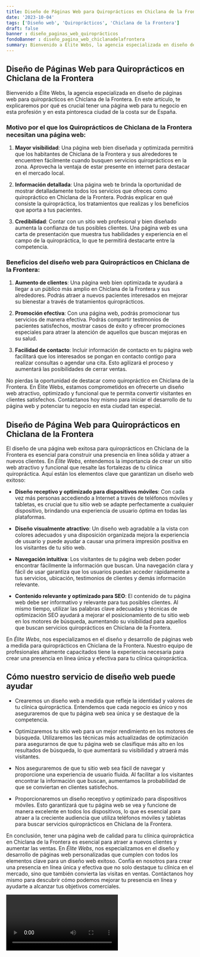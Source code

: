 ```yaml
---
title: Diseño de Páginas Web para Quiroprácticos en Chiclana de la Frontera
date: '2023-10-04'
tags: ['Diseño web', 'Quiroprácticos', 'Chiclana de la Frontera']
draft: false
banner : diseño_paginas_web_quiroprácticos
fondoBanner : diseño_pagina_web_chiclanadelafrontera
summary: Bienvenido a Élite Webs, la agencia especializada en diseño de páginas web para quiroprácticos en Chiclana de la Frontera. En este artículo, te explicaremos por qué es crucial tener una página web para tu negocio en esta profesión y en esta pintoresca ciudad de la costa sur de España.
---
```


## Diseño de Páginas Web para Quiroprácticos en Chiclana de la Frontera

Bienvenido a Élite Webs, la agencia especializada en diseño de páginas web para quiroprácticos en Chiclana de la Frontera. En este artículo, te explicaremos por qué es crucial tener una página web para tu negocio en esta profesión y en esta pintoresca ciudad de la costa sur de España.

### Motivo por el que los Quiroprácticos de Chiclana de la Frontera necesitan una página web:

1. **Mayor visibilidad**: Una página web bien diseñada y optimizada permitirá que los habitantes de Chiclana de la Frontera y sus alrededores te encuentren fácilmente cuando busquen servicios quiroprácticos en la zona. Aprovecha la ventaja de estar presente en internet para destacar en el mercado local.

2. **Información detallada**: Una página web te brinda la oportunidad de mostrar detalladamente todos los servicios que ofreces como quiropráctico en Chiclana de la Frontera. Podrás explicar en qué consiste la quiropráctica, los tratamientos que realizas y los beneficios que aporta a tus pacientes.

3. **Credibilidad**: Contar con un sitio web profesional y bien diseñado aumenta la confianza de tus posibles clientes. Una página web es una carta de presentación que muestra tus habilidades y experiencia en el campo de la quiropráctica, lo que te permitirá destacarte entre la competencia.

### Beneficios del diseño web para Quiroprácticos en Chiclana de la Frontera:

1. **Aumento de clientes**: Una página web bien optimizada te ayudará a llegar a un público más amplio en Chiclana de la Frontera y sus alrededores. Podrás atraer a nuevos pacientes interesados en mejorar su bienestar a través de tratamientos quiroprácticos.

2. **Promoción efectiva**: Con una página web, podrás promocionar tus servicios de manera efectiva. Podrás compartir testimonios de pacientes satisfechos, mostrar casos de éxito y ofrecer promociones especiales para atraer la atención de aquellos que buscan mejoras en su salud.

3. **Facilidad de contacto**: Incluir información de contacto en tu página web facilitará que los interesados se pongan en contacto contigo para realizar consultas o agendar una cita. Esto agilizará el proceso y aumentará las posibilidades de cerrar ventas.

No pierdas la oportunidad de destacar como quiropráctico en Chiclana de la Frontera. En Élite Webs, estamos comprometidos en ofrecerte un diseño web atractivo, optimizado y funcional que te permita convertir visitantes en clientes satisfechos. Contáctanos hoy mismo para iniciar el desarrollo de tu página web y potenciar tu negocio en esta ciudad tan especial.

<GifSeo />

<Cta />

## Diseño de Página Web para Quiroprácticos en Chiclana de la Frontera

El diseño de una página web exitosa para quiroprácticos en Chiclana de la Frontera es esencial para construir una presencia en línea sólida y atraer a nuevos clientes. En *Élite Webs*, entendemos la importancia de crear un sitio web atractivo y funcional que resalte las fortalezas de tu clínica quiropráctica. Aquí están los elementos clave que garantizan un diseño web exitoso:

- **Diseño receptivo y optimizado para dispositivos móviles**: Con cada vez más personas accediendo a Internet a través de teléfonos móviles y tabletas, es crucial que tu sitio web se adapte perfectamente a cualquier dispositivo, brindando una experiencia de usuario óptima en todas las plataformas.

- **Diseño visualmente atractivo**: Un diseño web agradable a la vista con colores adecuados y una disposición organizada mejora la experiencia de usuario y puede ayudar a causar una primera impresión positiva en los visitantes de tu sitio web.

- **Navegación intuitiva**: Los visitantes de tu página web deben poder encontrar fácilmente la información que buscan. Una navegación clara y fácil de usar garantiza que los usuarios puedan acceder rápidamente a tus servicios, ubicación, testimonios de clientes y demás información relevante.

- **Contenido relevante y optimizado para SEO**: El contenido de tu página web debe ser informativo y relevante para tus posibles clientes. Al mismo tiempo, utilizar las palabras clave adecuadas y técnicas de optimización SEO ayudará a mejorar el posicionamiento de tu sitio web en los motores de búsqueda, aumentando su visibilidad para aquellos que buscan servicios quiroprácticos en Chiclana de la Frontera.

En *Élite Webs*, nos especializamos en el diseño y desarrollo de páginas web a medida para quiroprácticos en Chiclana de la Frontera. Nuestro equipo de profesionales altamente capacitados tiene la experiencia necesaria para crear una presencia en línea única y efectiva para tu clínica quiropráctica.

## Cómo nuestro servicio de diseño web puede ayudar

- Crearemos un diseño web a medida que refleje la identidad y valores de tu clínica quiropráctica. Entendemos que cada negocio es único y nos aseguraremos de que tu página web sea única y se destaque de la competencia.

- Optimizaremos tu sitio web para un mejor rendimiento en los motores de búsqueda. Utilizaremos las técnicas más actualizadas de optimización para asegurarnos de que tu página web se clasifique más alto en los resultados de búsqueda, lo que aumentará su visibilidad y atraerá más visitantes.

- Nos aseguraremos de que tu sitio web sea fácil de navegar y proporcione una experiencia de usuario fluida. Al facilitar a los visitantes encontrar la información que buscan, aumentamos la probabilidad de que se conviertan en clientes satisfechos.

- Proporcionaremos un diseño receptivo y optimizado para dispositivos móviles. Esto garantizará que tu página web se vea y funcione de manera excelente en todos los dispositivos, lo que es esencial para atraer a la creciente audiencia que utiliza teléfonos móviles y tabletas para buscar servicios quiroprácticos en Chiclana de la Frontera.

En conclusión, tener una página web de calidad para tu clínica quiropráctica en Chiclana de la Frontera es esencial para atraer a nuevos clientes y aumentar las ventas. En *Élite Webs*, nos especializamos en el diseño y desarrollo de páginas web personalizadas que cumplen con todos los elementos clave para un diseño web exitoso. Confía en nosotros para crear una presencia en línea única y efectiva que no solo destaque tu clínica en el mercado, sino que también convierta las visitas en ventas. Contáctanos hoy mismo para descubrir cómo podemos mejorar tu presencia en línea y ayudarte a alcanzar tus objetivos comerciales.

<Video />

<CtaBot job='Quiroprácticos' city='Chiclana de la Frontera'/>

<Gmaps query='Chiclana de la Frontera+españa+maps' />
